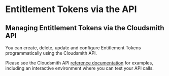 # Entitlement Tokens via the API

## Managing Entitlement Tokens via the Cloudsmith API

You can create, delete, update and configure Entitlement Tokens programmatically using the Cloudsmith API. 

Please see the Cloudsmith API [reference documentation](/api/entitlements/list) for examples, including an interactive environment where you can test your API calls.
